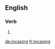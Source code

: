 ==English==

===Verb===
{{head|en}}

# {{present participle of|incase}}

[[de:incasing]]
[[fr:incasing]]